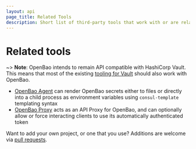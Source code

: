 ```yaml
---
layout: api
page_title: Related Tools
description: Short list of third-party tools that work with or are related to OpenBao.
---
```


# Related tools

~> **Note**: OpenBao intends to remain API compatible with HashiCorp Vault. This
means that most of the existing [tooling for
Vault](https://developer.hashicorp.com/vault/api-docs/relatedtools) should also
work with OpenBao.

- [OpenBao Agent](/docs/agent-and-proxy/agent) can render OpenBao secrets either to files or directly into a child process as environment variables using `consul-template` templating syntax
- [OpenBao Proxy](/docs/agent-and-proxy/proxy) acts as an API Proxy for OpenBao, and can optionally allow or force interacting clients to use its automatically authenticated token

Want to add your own project, or one that you use? Additions are welcome via [pull requests](https://github.com/openbao/openbao/blob/main/website/content/api-docs/relatedtools.mdx).
